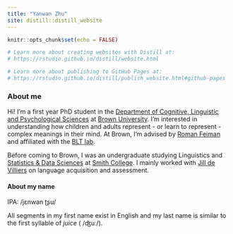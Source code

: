 ```yaml
---
title: "Yanwan Zhu"
site: distill::distill_website
---
```


```r
knitr::opts_chunk$set(echo = FALSE)

# Learn more about creating websites with Distill at:
# https://rstudio.github.io/distill/website.html

# Learn more about publishing to GitHub Pages at:
# https://rstudio.github.io/distill/publish_website.html#github-pages

```

### About me

Hi! I'm a first year PhD student in the [Department of Cognitive, Linguistic and Psychological Sciences](https://www.brown.edu/academics/cognitive-linguistic-psychological-sciences/home) at [Brown University](https://www.brown.edu/). I'm interested in understanding how children and adults represent - or learn to represent - complex meanings in their mind. At Brown, I'm advised by [Roman Feiman](https://www.brown.edu/academics/cognitive-linguistic-psychological-sciences/people/faculty/roman-feiman) and affiliated with the [BLT lab](https://sites.brown.edu/bltlab/). 

Before coming to Brown, I was an undergraduate studying Linguistics and [Statistics & Data Sciences](https://twitter.com/smithcollegesds) at [Smith College](https://www.smith.edu/). I mainly worked with [Jill de Villiers](https://www.smith.edu/academics/faculty/jill-de-villiers) on language acquisition and assessment.

#### About my name

IPA: /jɛnwan ʈʂu/

All segments in my first name exist in English and my last name is similar to the first syllable of *juice* ( /ʤuː/).
